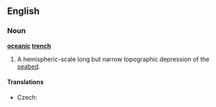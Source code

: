 ==English==
{{wikipedia}}
===Noun===
'''[[oceanic]] [[trench]]'''

# {{geology}} A hemispheric-scale long but narrow topographic depression of the [[seabed]].

====Translations====
{{trans-top|depression of the sea floor}}
* Czech: {{t-|cs|podmořský příkop|m}}
{{trans-mid}}
{{trans-bottom}}